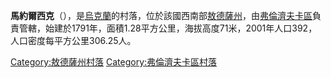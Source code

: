 {{coord|47|16|29|N|29|46|23|E|scale:30000|display=title}}

'''馬約爾西克'''（{{lang-uk|Майорське}}），是[[烏克蘭|烏克蘭]]的村落，位於該國西南部[[敖德薩州|敖德薩州]]，由[[弗倫濟夫卡區|弗倫濟夫卡區]]負責管轄，始建於1791年，面積1.28平方公里，海拔高度71米，2001年人口392，人口密度每平方公里306.25人。

{{DEFAULTSORT:Майорське}}
[[Category:敖德薩州村落|Category:敖德薩州村落]]
[[Category:弗倫濟夫卡區村落|Category:弗倫濟夫卡區村落]]


{{Odessa-geo-stub}}